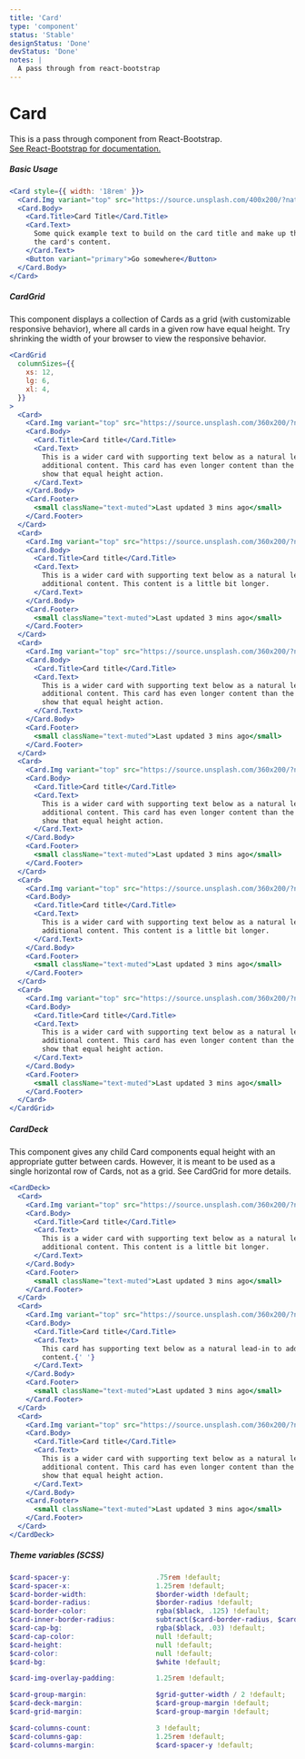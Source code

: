 ```yaml
---
title: 'Card'
type: 'component'
status: 'Stable'
designStatus: 'Done'
devStatus: 'Done'
notes: |
  A pass through from react-bootstrap
---
```






# Card

<p style={{ fontSize: '1.5em' }}>
  This is a pass through component from React-Bootstrap.<br/>
  <a href="https://react-bootstrap.github.io/components/cards/" target="_blank" rel="noopener noreferrer">
    See React-Bootstrap for documentation.
  </a>
</p>

##### Basic Usage

```jsx live
<Card style={{ width: '18rem' }}>
  <Card.Img variant="top" src="https://source.unsplash.com/400x200/?nature,flower" />
  <Card.Body>
    <Card.Title>Card Title</Card.Title>
    <Card.Text>
      Some quick example text to build on the card title and make up the bulk of
      the card's content.
    </Card.Text>
    <Button variant="primary">Go somewhere</Button>
  </Card.Body>
</Card>
```

##### CardGrid

This component displays a collection of Cards as a grid (with customizable responsive behavior), where
all cards in a given row have equal height. Try shrinking the width of your browser to view the responsive
behavior.

```jsx live
<CardGrid
  columnSizes={{
    xs: 12,
    lg: 6,
    xl: 4,
  }}
>
  <Card>
    <Card.Img variant="top" src="https://source.unsplash.com/360x200/?nature,flower" />
    <Card.Body>
      <Card.Title>Card title</Card.Title>
      <Card.Text>
        This is a wider card with supporting text below as a natural lead-in to
        additional content. This card has even longer content than the first to
        show that equal height action.
      </Card.Text>
    </Card.Body>
    <Card.Footer>
      <small className="text-muted">Last updated 3 mins ago</small>
    </Card.Footer>
  </Card>
  <Card>
    <Card.Img variant="top" src="https://source.unsplash.com/360x200/?nature,flower" />
    <Card.Body>
      <Card.Title>Card title</Card.Title>
      <Card.Text>
        This is a wider card with supporting text below as a natural lead-in to
        additional content. This content is a little bit longer.
      </Card.Text>
    </Card.Body>
    <Card.Footer>
      <small className="text-muted">Last updated 3 mins ago</small>
    </Card.Footer>
  </Card>
  <Card>
    <Card.Img variant="top" src="https://source.unsplash.com/360x200/?nature,flower" />
    <Card.Body>
      <Card.Title>Card title</Card.Title>
      <Card.Text>
        This is a wider card with supporting text below as a natural lead-in to
        additional content. This card has even longer content than the first to
        show that equal height action.
      </Card.Text>
    </Card.Body>
    <Card.Footer>
      <small className="text-muted">Last updated 3 mins ago</small>
    </Card.Footer>
  </Card>
  <Card>
    <Card.Img variant="top" src="https://source.unsplash.com/360x200/?nature,flower" />
    <Card.Body>
      <Card.Title>Card title</Card.Title>
      <Card.Text>
        This is a wider card with supporting text below as a natural lead-in to
        additional content. This card has even longer content than the first to
        show that equal height action.
      </Card.Text>
    </Card.Body>
    <Card.Footer>
      <small className="text-muted">Last updated 3 mins ago</small>
    </Card.Footer>
  </Card>
  <Card>
    <Card.Img variant="top" src="https://source.unsplash.com/360x200/?nature,flower" />
    <Card.Body>
      <Card.Title>Card title</Card.Title>
      <Card.Text>
        This is a wider card with supporting text below as a natural lead-in to
        additional content. This content is a little bit longer.
      </Card.Text>
    </Card.Body>
    <Card.Footer>
      <small className="text-muted">Last updated 3 mins ago</small>
    </Card.Footer>
  </Card>
  <Card>
    <Card.Img variant="top" src="https://source.unsplash.com/360x200/?nature,flower" />
    <Card.Body>
      <Card.Title>Card title</Card.Title>
      <Card.Text>
        This is a wider card with supporting text below as a natural lead-in to
        additional content. This card has even longer content than the first to
        show that equal height action.
      </Card.Text>
    </Card.Body>
    <Card.Footer>
      <small className="text-muted">Last updated 3 mins ago</small>
    </Card.Footer>
  </Card>
</CardGrid>
```

##### CardDeck

This component gives any child Card components equal height with an appropriate gutter between cards. However,
it is meant to be used as a single horizontal row of Cards, not as a grid. See CardGrid for more details.

```jsx live
<CardDeck>
  <Card>
    <Card.Img variant="top" src="https://source.unsplash.com/360x200/?nature,flower" />
    <Card.Body>
      <Card.Title>Card title</Card.Title>
      <Card.Text>
        This is a wider card with supporting text below as a natural lead-in to
        additional content. This content is a little bit longer.
      </Card.Text>
    </Card.Body>
    <Card.Footer>
      <small className="text-muted">Last updated 3 mins ago</small>
    </Card.Footer>
  </Card>
  <Card>
    <Card.Img variant="top" src="https://source.unsplash.com/360x200/?nature,flower"  />
    <Card.Body>
      <Card.Title>Card title</Card.Title>
      <Card.Text>
        This card has supporting text below as a natural lead-in to additional
        content.{' '}
      </Card.Text>
    </Card.Body>
    <Card.Footer>
      <small className="text-muted">Last updated 3 mins ago</small>
    </Card.Footer>
  </Card>
  <Card>
    <Card.Img variant="top" src="https://source.unsplash.com/360x200/?nature,flower" />
    <Card.Body>
      <Card.Title>Card title</Card.Title>
      <Card.Text>
        This is a wider card with supporting text below as a natural lead-in to
        additional content. This card has even longer content than the first to
        show that equal height action.
      </Card.Text>
    </Card.Body>
    <Card.Footer>
      <small className="text-muted">Last updated 3 mins ago</small>
    </Card.Footer>
  </Card>
</CardDeck>
```

##### Theme variables (SCSS)

```scss
$card-spacer-y:                     .75rem !default;
$card-spacer-x:                     1.25rem !default;
$card-border-width:                 $border-width !default;
$card-border-radius:                $border-radius !default;
$card-border-color:                 rgba($black, .125) !default;
$card-inner-border-radius:          subtract($card-border-radius, $card-border-width) !default;
$card-cap-bg:                       rgba($black, .03) !default;
$card-cap-color:                    null !default;
$card-height:                       null !default;
$card-color:                        null !default;
$card-bg:                           $white !default;

$card-img-overlay-padding:          1.25rem !default;

$card-group-margin:                 $grid-gutter-width / 2 !default;
$card-deck-margin:                  $card-group-margin !default;
$card-grid-margin:                  $card-group-margin !default;

$card-columns-count:                3 !default;
$card-columns-gap:                  1.25rem !default;
$card-columns-margin:               $card-spacer-y !default;
```
